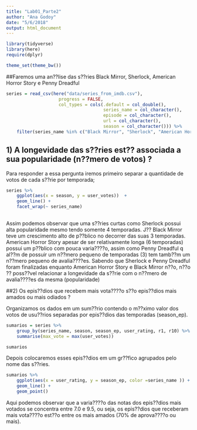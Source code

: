 ```yaml
---
title: "Lab01_Parte2"
author: "Ana Godoy"
date: "5/6/2018"
output: html_document
---
```


```r
library(tidyverse)
library(here)
require(dplyr)

theme_set(theme_bw())
```
##Faremos uma an??lise das s??ries Black Mirror, Sherlock, American Horror Story e Penny Dreadful

```r
series = read_csv(here("data/series_from_imdb.csv"), 
                    progress = FALSE,
                    col_types = cols(.default = col_double(), 
                                     series_name = col_character(), 
                                     episode = col_character(), 
                                     url = col_character(),
                                     season = col_character())) %>% 
    filter(series_name %in% c("Black Mirror", "Sherlock", "American Horror Story", "Penny Dreadful"))
```
## 1) A longevidade das s??ries est?? associada a sua popularidade (n??mero de votos) ?
Para responder a essa pergunta iremos primeiro separar a quantidade de votos de cada s??rie por temporada;

```r
series %>% 
    ggplot(aes(x = season, y = user_votes))  + 
    geom_line() + 
    facet_wrap(~ series_name)
               
```
Assim podemos observar que uma s??ries curtas como Sherlock possui alta popularidade mesmo tendo somente 4 temporadas. J?? Black Mirror teve um crescimento alto de p??blico no decorrer das suas 3 temporadas. American Horror Story apesar de ser relativamente longa (6 temporadas) possui um p??blico com pouca varia????o, assim como  Penny Dreadful q al??m de possuir um n??mero pequeno de temporadas (3) tem tamb??m um n??mero pequeno de avalia????es.
Sabendo que Sherlock e Penny Dreadful foram finalizadas enquanto American Horror Story e Black Mirror n??o, n??o ?? poss??vel relacionar a longevidade da s??rie com o n??mero de avalia????es da mesma (popularidade) 


##2) Os epis??dios que recebem mais vota????o s??o epis??dios mais amados ou mais odiados ?

Organizamos os dados em um sum??rio contendo o m??ximo valor dos votos de usu??rios separadas por epis??dios das temporadas (season_ep).
```r
sumarios = series %>% 
    group_by(series_name, season, season_ep, user_rating, r1, r10) %>% 
    summarise(max_vote = max(user_votes))

sumarios 
```

Depois colocaremos esses epis??dios em um gr??fico agrupados pelo nome das s??ries. 

```r
sumarios %>% 
    ggplot(aes(x = user_rating, y = season_ep, color =series_name )) + 
    geom_line() + 
    geom_point() 
```
Aqui podemos observar que a varia????o das notas dos epis??dios mais votados se concentra entre 7.0 e 9.5, ou seja, os epis??dios que receberam mais vota????o est??o entre os mais amados (70% de aprova????o ou mais).



